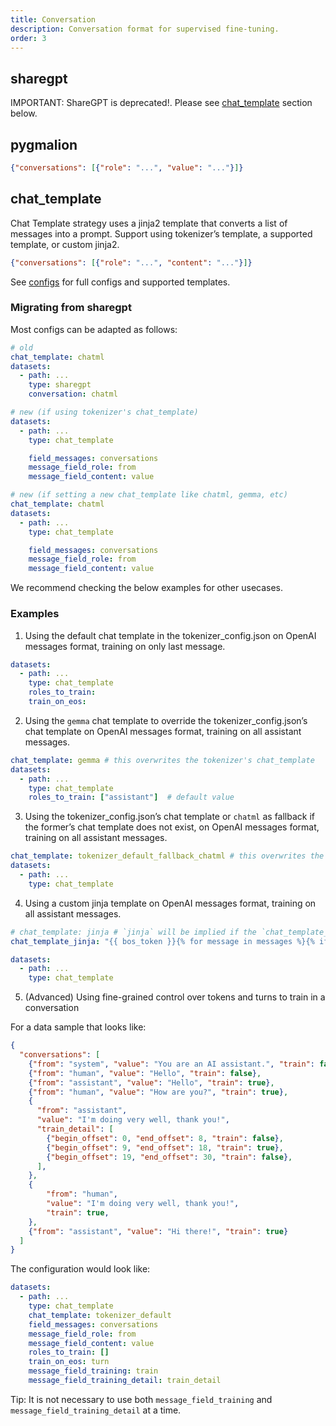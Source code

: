 ```yaml
---
title: Conversation
description: Conversation format for supervised fine-tuning.
order: 3
---
```


## sharegpt

IMPORTANT: ShareGPT is deprecated!. Please see [chat_template](#chat_template) section below.

## pygmalion

```.json
{"conversations": [{"role": "...", "value": "..."}]}
```

## chat_template

Chat Template strategy uses a jinja2 template that converts a list of messages into a prompt. Support using tokenizer's template, a supported template, or custom jinja2.

```.json
{"conversations": [{"role": "...", "content": "..."}]}
```

See [configs](../config.qmd) for full configs and supported templates.

### Migrating from sharegpt

Most configs can be adapted as follows:

```yaml
# old
chat_template: chatml
datasets:
  - path: ...
    type: sharegpt
    conversation: chatml

# new (if using tokenizer's chat_template)
datasets:
  - path: ...
    type: chat_template

    field_messages: conversations
    message_field_role: from
    message_field_content: value

# new (if setting a new chat_template like chatml, gemma, etc)
chat_template: chatml
datasets:
  - path: ...
    type: chat_template

    field_messages: conversations
    message_field_role: from
    message_field_content: value
```

We recommend checking the below examples for other usecases.

### Examples

1. Using the default chat template in the tokenizer_config.json on OpenAI messages format, training on only last message.

```yaml
datasets:
  - path: ...
    type: chat_template
    roles_to_train:
    train_on_eos:
```

2. Using the `gemma` chat template to override the tokenizer_config.json's chat template on OpenAI messages format, training on all assistant messages.

```yaml
chat_template: gemma # this overwrites the tokenizer's chat_template
datasets:
  - path: ...
    type: chat_template
    roles_to_train: ["assistant"]  # default value
```

3. Using the tokenizer_config.json's chat template or `chatml` as fallback if the former's chat template does not exist, on OpenAI messages format, training on all assistant messages.

```yaml
chat_template: tokenizer_default_fallback_chatml # this overwrites the tokenizer's chat_template
datasets:
  - path: ...
    type: chat_template
```

4. Using a custom jinja template on OpenAI messages format, training on all assistant messages.

```yaml
# chat_template: jinja # `jinja` will be implied if the `chat_template_jinja` is set and this field is empty
chat_template_jinja: "{{ bos_token }}{% for message in messages %}{% if (message['role'] == 'system') %}{{'<|system|>' + '\n' + message['content'] + '<|end|>' + '\n'}}{% elif (message['role'] == 'user') %}{{'<|user|>' + '\n' + message['content'] + '<|end|>' + '\n' + '<|assistant|>' + '\n'}}{% elif message['role'] == 'assistant' %}{{message['content'] + '<|end|>' + '\n'}}{% endif %}{% endfor %}"

datasets:
  - path: ...
    type: chat_template
```

5. (Advanced) Using fine-grained control over tokens and turns to train in a conversation

For a data sample that looks like:

```.json
{
  "conversations": [
    {"from": "system", "value": "You are an AI assistant.", "train": false},
    {"from": "human", "value": "Hello", "train": false},
    {"from": "assistant", "value": "Hello", "train": true},
    {"from": "human", "value": "How are you?", "train": true},
    {
      "from": "assistant",
      "value": "I'm doing very well, thank you!",
      "train_detail": [
        {"begin_offset": 0, "end_offset": 8, "train": false},
        {"begin_offset": 9, "end_offset": 18, "train": true},
        {"begin_offset": 19, "end_offset": 30, "train": false},
      ],
    },
    {
        "from": "human",
        "value": "I'm doing very well, thank you!",
        "train": true,
    },
    {"from": "assistant", "value": "Hi there!", "train": true}
  ]
}
```

The configuration would look like:

```yaml
datasets:
  - path: ...
    type: chat_template
    chat_template: tokenizer_default
    field_messages: conversations
    message_field_role: from
    message_field_content: value
    roles_to_train: []
    train_on_eos: turn
    message_field_training: train
    message_field_training_detail: train_detail
```

Tip: It is not necessary to use both `message_field_training` and `message_field_training_detail` at a time.

